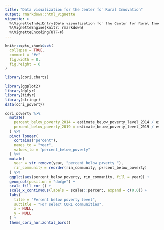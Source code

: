 ```yaml
---
title: "Data visualization for the Center for Rural Innovation"
output: rmarkdown::html_vignette
vignette: >
  %\VignetteIndexEntry{Data visualization for the Center for Rural Innovation}
  %\VignetteEngine{knitr::rmarkdown}
  %\VignetteEncoding{UTF-8}
---
```


```r
knitr::opts_chunk$set(
  collapse = TRUE,
  comment = "#>",
  fig.width = 8,
  fig.height = 6
)
```

```r
library(cori.charts)
```


```r
library(ggplot2)
library(dplyr)
library(tidyr)
library(stringr)
data(cori_poverty)

cori_poverty %>%
  mutate(
    percent_below_poverty_2014 = estimate_below_poverty_level_2014 / estimate_pop_2014,
    percent_below_poverty_2019 = estimate_below_poverty_level_2019 / estimate_pop_2019
  ) %>%
  pivot_longer(
    contains("percent"),
    names_to = "year",
    values_to = "percent_below_poverty"
  ) %>%
  mutate(
    year = str_remove(year, "percent_below_poverty_"),
    rin_community = reorder(rin_community, percent_below_poverty)
  ) %>%
  ggplot(aes(percent_below_poverty, rin_community, fill = year)) +
  geom_col(position = "dodge") +
  scale_fill_cori() +
  scale_x_continuous(labels = scales::percent, expand = c(0,0)) +
  labs(
    title = "Percent below poverty level",
    subtitle = "For select CORI communities",
    x = NULL,
    y = NULL
  ) +
  theme_cori_horizontal_bars()

```

